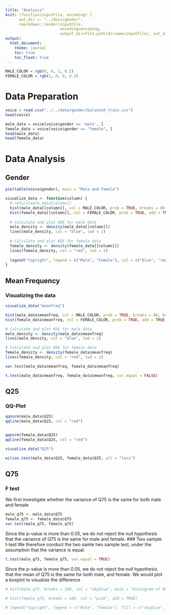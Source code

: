 ```yaml
---
title: "Analysis"
knit: (function(inputFile, encoding) {
      out_dir <- "../docs/gender";
      rmarkdown::render(inputFile,
                        encoding=encoding,
                        output_dir=file.path(dirname(inputFile), out_dir))})
output:
  html_document:
    theme: journal
    toc: true
    toc_float: true
---
```


```r
MALE_COLOR = rgb(0, 0, 1, 0.2)
FEMALE_COLOR = rgb(1, 0, 0, 0.2)
```

# Data Preparation

```r
voice = read.csv("../../data/gender/balanced_train.csv")
head(voice)
```

```r
male_data = voice[voice$gender == 'male', ]
female_data = voice[voice$gender == "female", ]
head(male_data)
head(female_data)
```

# Data Analysis

## Gender

```r
pie(table(voice$gender), main = "Male and Female")
```

```r
visualize_data <- function(column) {
  # return(male_data[column])
  hist(male_data[[column]], col = MALE_COLOR, prob = TRUE, breaks = 80, border = "white", main = sprintf("Histogram and KDE of %s", column))
  hist(female_data[[column]], col = FEMALE_COLOR, prob = TRUE, add = TRUE, breaks = 80, border = "white")
  
  # Calculate and plot KDE for male data
  male_density <- density(male_data[[column]])
  lines(male_density, col = "blue", lwd = 2)
  
  # Calculate and plot KDE for female data
  female_density <- density(female_data[[column]])
  lines(female_density, col = "red", lwd = 2)
  
  legend("topright", legend = c("Male", "Female"), col = c("blue", "red"), lwd = 2, fill = c(MALE_COLOR, FEMALE_COLOR))
}
```


## Mean Frequency

### Visualizing the data

```r
visualize_data("meanfreq")
```



```r
hist(male_data$meanfreq, col = MALE_COLOR, prob = TRUE, breaks = 80, border = "white")
hist(female_data$meanfreq, col = FEMALE_COLOR, prob = TRUE, add = TRUE, breaks = 80, border = "white")

# Calculate and plot KDE for male data
male_density <- density(male_data$meanfreq)
lines(male_density, col = "blue", lwd = 2)

# Calculate and plot KDE for female data
female_density <- density(female_data$meanfreq)
lines(female_density, col = "red", lwd = 2)
```

```r
var.test(male_data$meanfreq, female_data$meanfreq)
```

```r
t.test(male_data$meanfreq, female_data$meanfreq, var.equal = FALSE)
```

## Q25

### QQ-Plot

```r
qqnorm(male_data$Q25)
qqline(male_data$Q25, col = "red")


qqnorm(female_data$Q25)
qqline(female_data$Q25, col = "red")
```


```r
visualize_data("Q25")
```


```r
wilcox.test(male_data$Q25, female_data$Q25, alt = "less")
```

## Q75

### F test

We first investigate whether the variance of Q75 is the same for both male and female

```r
male_q75 <- male_data$Q75
female_q75 <- female_data$Q75
var.test(male_q75, female_q75)
```
Since the p-value is more than 0.05, we do not reject the null hypothesis that the variance of Q75 is the same for male and female.
### Two sample t-test
We therefore conduct the two samle two sample test, under the assumption that the variance is equal.

```r
t.test(male_q75, female_q75, var.equal = TRUE)
```

Since the p-value is more than 0.05, we do not reject the null hypothesis that the mean of Q75 is the same for both male, and female.
We would plot a boxplot to visualize the difference

```r
# hist(male_q75, breaks = 100, col = "skyblue", main = "Histogram of Male Q75", xlab = "Values", ylim = c(0, max(hist(male_q25)$counts, hist(female_q25)$counts)))

# hist(female_q75, breaks = 100, col = "pink", add = TRUE)

# legend("topright", legend = c("Male", "Female"), fill = c("skyblue", "pink"))

```
